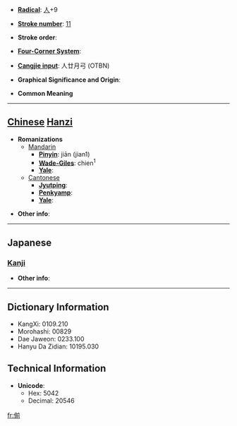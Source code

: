 * '''[[Wiktionary:Chinese radical index| Radical]]''': [[Wiktionary:Chinese radical index 人|人]]+9

* '''[[Wiktionary:Chinese total strokes index|Stroke number]]''': [[Wiktionary:Chinese total strokes index 11|11]]

* '''Stroke order''': 

* '''[[Wiktionary:Chinese four corner index|Four-Corner System]]''': 

* '''[[Wiktionary:Chinese Cangjie index|Cangjie input]]''': 人廿月弓 (OTBN)

* '''Graphical Significance and Origin''': 

* '''Common Meaning'''

----

== [[Chinese]] [[Hanzi]] ==

* '''Romanizations'''
** [[Mandarin]]
*** '''[[Pinyin]]''': jiān (jian1)
*** '''[[Wade-Giles]]''': chien<sup>1</sup>
*** '''[[Yale]]''': 
**[[Cantonese]]
***'''[[Jyutping]]''':
***'''[[Penkyamp]]''': 
***'''[[Yale]]''': 

* '''Other info''': 

----

==Japanese==
===[[Kanji]]===
{{kanji|on readings=[[せん]] (sen)
|kun readings=[[すすむ]] (susumu)
}}

* '''Other info''':  

----

== Dictionary Information ==

* KangXi: 0109.210
* Morohashi: 00829
* Dae Jaweon: 0233.100
* Hanyu Da Zidian: 10195.030

== Technical Information ==

* '''Unicode''':
** Hex: 5042
** Decimal: 20546

[[fr:偂]]